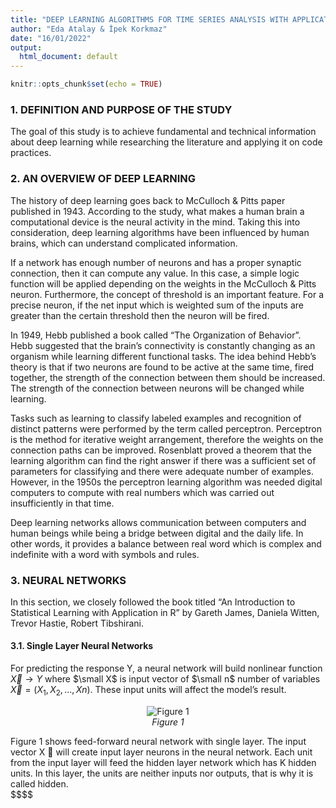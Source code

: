```yaml
---
title: "DEEP LEARNING ALGORITHMS FOR TIME SERIES ANALYSIS WITH APPLICATIONS"
author: "Eda Atalay & İpek Korkmaz"
date: "16/01/2022"
output:
  html_document: default
---
```

```r
knitr::opts_chunk$set(echo = TRUE)
```

### 1. DEFINITION AND PURPOSE OF THE STUDY

The goal of this study is to achieve fundamental and technical information about deep learning while researching the literature and applying it on code practices. 

### 2. AN OVERVIEW OF DEEP LEARNING

The history of deep learning goes back to McCulloch & Pitts paper published in 1943. According to the study, what makes a human brain a computational device is the neural activity in the mind. Taking this into consideration, deep learning algorithms have been influenced by human brains, which can understand complicated information.

If a network has enough number of neurons and has a proper synaptic connection, then it can compute any value. In this case, a simple logic function will be applied depending on the weights in the McCulloch & Pitts neuron. Furthermore, the concept of threshold is an important feature. For a precise neuron, if the net input which is weighted sum of the inputs are greater than the certain threshold then the neuron will be fired. 

In 1949, Hebb published a book called “The Organization of Behavior”. Hebb suggested that the brain's connectivity is constantly changing as an organism while learning different functional tasks. The idea behind Hebb's theory is that if two neurons are found to be active at the same time, fired together, the strength of the connection between them should be increased. The strength of the connection between neurons will be changed while learning.

Tasks such as learning to classify labeled examples and recognition of distinct patterns were performed by the term called perceptron. Perceptron is the method for iterative weight arrangement, therefore the weights on the connection paths can be improved. Rosenblatt proved a theorem that the learning algorithm can find the right answer if there was a sufficient set of parameters for classifying and there were adequate number of examples. However, in the 1950s the perceptron learning algorithm was needed digital computers to compute with real numbers which was carried out insufficiently in that time. 

Deep learning networks allows communication between computers and human beings while being a bridge between digital and the daily life. In other words, it provides a balance between real word which is complex and indefinite with a word with symbols and rules.  

### 3. NEURAL NETWORKS  
In this section, we closely followed the book titled “An Introduction to Statistical Learning with Application in R” by Gareth James, Daniela Witten, Trevor Hastie, Robert Tibshirani.  

#### 3.1. Single Layer Neural Networks  
For predicting the response Y, a neural network will build nonlinear function $\vec{X} \to Y$ where $\small X$ is input vector of $\small n$ number of variables $\vec{X} =(X_1,X_2,...,Xn)$. These input units will affect the model’s result.  

<center>![_Figure 1_](images/picture1.jpg)</center>  

Figure 1 shows feed-forward neural network with single layer. The input vector X ⃗ will create input layer neurons in the neural network. Each unit from the input layer will feed the hidden layer network which has K hidden units. In this layer, the units are neither inputs nor outputs, that is why it is called hidden.  
$$$$

